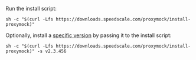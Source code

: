 Run the install script:

```shell
sh -c "$(curl -Lfs https://downloads.speedscale.com/proxymock/install-proxymock)"
```

Optionally, install a [specific version](/reference/release-notes.md) by passing it to the install script:

```shell
sh -c "$(curl -Lfs https://downloads.speedscale.com/proxymock/install-proxymock)" -s v2.3.456
```

